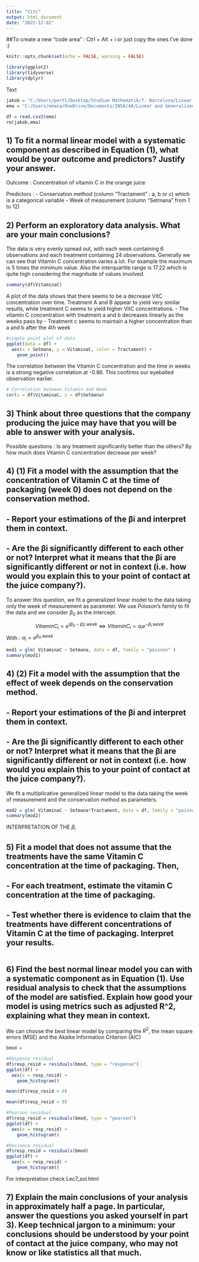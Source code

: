 ```yaml
---
title: "Vitc"
output: html_document
date: "2022-12-02"
---
```


##To create a new "code area" : Ctrl + Alt + i or just copy the ones I've done :)

```r
knitr::opts_chunk$set(echo = FALSE, warning = FALSE)
```


```r
library(ggplot2)
library(tidyverse)
library(dplyr)
```

Text
```r
jakob = "C:/Users/pertl/Desktop/Studium Mathematik/7. Barcelona/Linear and Generalized Models/Practical Exercise/VitCGroup7.csv"
ema = "C:/Users/emaca/OneDrive/Documents/INSA/4A/Linear and Generalized Linear Models/Assignment/VitCGroup7.csv"

df = read.csv2(ema)
rm(jakob,ema)
```

## 1) To fit a normal linear model with a systematic component as described in Equation (1), what would be your outcome and predictors? Justify your answer.

Outcome : Concentration of vitamin C in the orange juice

Predictors : 
- Conservation method (column "Tractament" : a, b or c) which is a categorical variable
- Week of measurement (column "Setmana" from 1 to 12) 

## 2) Perform an exploratory data analysis. What are your main conclusions?

The data is very evenly spread out, with each week containing 6 observations and each treatment containing 24 observations. Generally we can see that Vitamin C concentration varies a lot. For example the maximum is 5 times the minimum value. Also the interquartile range is 17.22 which is quite high considering the magnitude of values involved.
```r
summary(df$VitaminaC)
```

A plot of the data shows that there seems to be a decrease VitC concentration over time. Treatment A and B appear to yield very similar results, while treatment C seems to yield higher VitC concentrations.
- The vitamin C concentration with treatment a and b decreases linearly as the weeks pass by 
- Treatment c seems to maintain a higher concentration than a and b after the 4th week 
```r
#simple point plot of data
ggplot(data = df) +
  aes(x = Setmana, y = VitaminaC, color = Tractament) +
    geom_point()
```

The correlation between the Vitamin C concentration and the time in weeks is a strong negative correlation at -0.86. This confirms our eyeballed observation earlier.
```r
# Correlation between Vitamin and Week
cor(x = df$VitaminaC, y = df$Setmana)
```

## 3) Think about three questions that the company producing the juice may have that you will be able to answer with your analysis.

Possible questions :
Is any treatment significantly better than the others?
By how much does Vitamin C concentration decrease per week?



## 4) (1) Fit a model with the assumption that the concentration of Vitamin C at the time of packaging (week 0) does not depend on the conservation method.
## - Report your estimations of the βi and interpret them in context.
## - Are the βi significantly different to each other or not? Interpret what it means that the βi are significantly different or not in context (i.e. how would you explain this to your point of contact at the juice company?).


To answer this question, we fit a generalized linear model to the data taking only the week of measurement as parameter. We use Poisson's family to fit the data and we consider $\beta_0$ as the intercept.

$$
VitaminC_i = e^{\left(\beta_0 -\beta_i\right).week}
\Leftrightarrow
VitaminC_i = \alpha_i e^{-\beta_i.week} 
$$
With : $\alpha_i = e^{\beta_0.week}$


```r
mod1 = glm( VitaminaC ~ Setmana, data = df, family = "poisson" )
summary(mod1)
```



## 4) (2) Fit a model with the assumption that the effect of week depends on the conservation method.
## - Report your estimations of the βi and interpret them in context.
## - Are the βi significantly different to each other or not? Interpret what it means that the βi are significantly different or not in context (i.e. how would you explain this to your point of contact at the juice company?).

We fit a multiplicative generalized linear model to the data taking the week of measurement and the conservation method as parameters.

```r
mod2 = glm( VitaminaC ~ Setmana*Tractament, data = df, family = "poisson" )
summary(mod2)
```

INTERPRETATION OF THE $\beta_i$

## 5) Fit a model that does not assume that the treatments have the same Vitamin C concentration at the time of packaging. Then,
## - For each treatment, estimate the vitamin C concentration at the time of packaging.
## - Test whether there is evidence to claim that the treatments have different concentrations of Vitamin C at the time of packaging. Interpret your results.

```r

```

## 6) Find the best normal linear model you can with a systematic component as in Equation (1). Use residual analysis to check that the assumptions of the model are satisfied. Explain how good your model is using metrics such as adjusted R^2, explaining what they mean in context.

We can choose the best linear model by comparing the $R^2$, the mean square errors (MSE) and the Akaike Information Criterion (AIC)
```r
bmod =
```

```r
#Response residual
df$resp_resid = residuals(bmod, type = "response")
ggplot(df) +
  aes(x = resp_resid) +
    geom_histogram()
```

```r
mean(df$resp_resid > 0)
```

```r
mean(df$resp_resid < 0)
```


```r
#Pearson residual
df$resp_resid = residuals(bmod, type = "pearson")
ggplot(df) +
  aes(x = resp_resid) +
    geom_histogram()
```


```r
#Deviance residual
df$resp_resid = residuals(bmod)
ggplot(df) +
  aes(x = resp_resid) +
    geom_histogram()
```

For interpretation check Lec7_sol.html

## 7) Explain the main conclusions of your analysis in approximately half a page. In particular, answer the questions you asked yourself in part 3). Keep technical jargon to a minimum: your conclusions should be understood by your point of contact at the juice company, who may not know or like statistics all that much.
